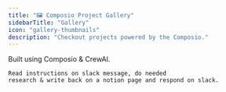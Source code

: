 ```yaml
---
title: "🖼️ Composio Project Gallery"
sidebarTitle: "Gallery"
icon: "gallery-thumbnails"
description: "Checkout projects powered by the Composio."
---
```


<CardGroup cols={1}>
  <Card title="Market Researcher (CrewAI)" icon="github" href="https://github.com/ComposioHQ/composio/tree/master/python/examples">
    Built using Composio & CrewAI. 
    
    Read instructions on slack message, do needed
    research & write back on a notion page and respond on slack.
  </Card>
</CardGroup>
